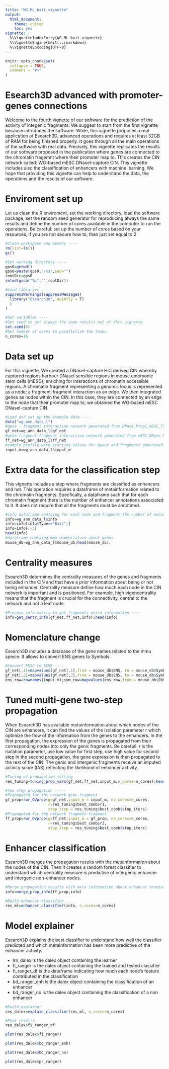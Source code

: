 ```yaml
---
title: "WG_ML_bait_vignette"
output:
  html_document:
    theme: united
    toc: yes
vignette: |
  %\VignetteIndexEntry{WG_ML_bait_vignette} 
  %\VignetteEngine{knitr::rmarkdown} 
  %\VignetteEncoding{UTF-8}
---
```


```r
knitr::opts_chunk$set(
  collapse = TRUE,
  comment = "#>"
)
```

# Esearch3D advanced with promoter-genes connections
Welcome to the fourth vignette of our software for the prediction of the activity of integenic fragments.
We suggest to start from the first vignette because introduces the software. While, this vignette proposes a real application of Esearch3D, advanced operations and requires at least 32GB of RAM for being finished properly.
It goes through all the main operations of the software with real data. Precisely, this vignette replicates the results of our software proposed in the publication where genes are connected to the chromatin fragemnt where their promoter map to. This creates the CIN network called: WG-based mESC DNaseI-capture CIN. 
This vignette includes also the classification of enhancers with machine learning.
We hope that providing this vignette can help to understand the data, the operations and the results of our software.

# Enviroment set up
Let us clean the R enviroment, set the working directory, load the software package, set the random seed generator for reproducing always the same results and define the number of cores available in the computer to run the operations.
Be careful: set up the number of cores based on your resources, if you are not secure how to, then just set equal to 2

```r

#Clean workspace and memory ----
rm(list=ls())
gc()

#Set working directory ----
gps0=getwd()
gps0=paste(gps0,"/%s",sep="")
rootDir=gps0
setwd(gsub("%s","",rootDir))

#Load libraries ----
suppressWarnings(suppressMessages(
  library("Esearch3D", quietly = T)
  )
)

#Set variables ----
#Set seed to get always the same results out of this vignette
set.seed(8)
#Set number of cores to parallelize the tasks
n_cores=16
```

# Data set up
For this vignette, We created a DNaseI-capture HiC derived CIN whereby captured regions harbour DNaseI sensible regions in mouse embryonic stem cells (mESC), enriching for interactions of chromatin accessible regions. A  chromatin fragment representing a genomic locus is represented as a node; a fragment-fragment interaction as an edge. We then integrated genes as nodes within the CIN. In this case, they are connected by an edge to the node that their promoter map to; we obtained the WG-based mESC DNaseI-capture CIN.

```r

#Load and set up the example data ----
data("wg_ann_data_l")
#gene - fragment interaction network generated from DNase_Prop1_mESC_TSS interactions data
gf_net=wg_ann_data_l$gf_net
#gene-fragment-fragment interaction network generated from mESC_DNase_Net interactions data
ff_net=wg_ann_data_l$ff_net
#sample profile with starting values for genes and fragments generated from mESC_bin_matrix_Prop1
input_m=wg_ann_data_l$input_m
```

# Extra data for the classification step
This vignette includes a step where fragments are classified as enhancers and not.
This operation requires a dataframe of metainformation related to the chromatin fragments.
Specfically, a dataframe such that for each chromatin fragment there is the number of enhancer annotations associated to it.
It does not require that all the fragments must be annotated.

```r

#info dataframe containg for each node and fragment the number of enhancer annotations associated to it
info=wg_ann_data_l$info
info=info[info$Type=="Bait",]
info=info[,-3]
head(info)
#dataframe containg mmu nomenclature about genes
mouse_db=wg_ann_data_l$mouse_db;head(mouse_db);
```

# Centrality measures

Esearch3D determines the centrality measures of the genes and fragments included in the CIN and that have a prior information about being or not being enhancer. Centrality measure define how much each node in the CIN network is important and is positioned. For example, high eigencentrality means that the fragment is crucial for the connectivity, central to the network and not a leaf node.

```r
#Process info matrix to get fragments extra information ----
info=get_centr_info(gf_net,ff_net,info);head(info)

```

# Nomenclature change

Esearch3D includes a database of the gene names related to the mmu specie.
It allows to convert ENS genes to Symbols.

```r

#Convert ENSG to SYMB ----
gf_net[,1]=mapvalues(gf_net[,1],from = mouse_db$ENS, to = mouse_db$Symbol, warn_missing = F)
gf_net[,2]=mapvalues(gf_net[,2],from = mouse_db$ENS, to = mouse_db$Symbol, warn_missing = F)
ens_row=rownames(input_m);sym_row=mapvalues(ens_row,from = mouse_db$ENS, to = mouse_db$Symbol, warn_missing = F);rownames(input_m)=sym_row

```

# Tuned multi-gene two-step propagation
When Esearch3D has available metainformation about which nodes of the CIN are enhancers, it can find the values of the isolation parameter r which optimize the flow of the information from the genes to the enhancers.
In the first propagation, the expression of the genes is propagated from their corresponding nodes into only the genic fragments. Be carefull: r is the isolation parameter, use low value for first step, use high value for second step
In the second propagation, the gene expression is then propagated to the rest of the CIN. The genic and intergenic fragments receive an imputed activity score (IAS) reflecting the likelihood of enhancer activity.


```r

#Tuning of propagation setting -----
res_tuning=tuning_prop_vars(gf_net,ff_net,input_m,n_cores=n_cores);head(res_tuning)

#Two step propagation -----
#Propagated for the network gene-fragment
gf_prop=rwr_OVprop(g=gf_net,input_m = input_m, no_cores=n_cores, 
                   r=res_tuning$best_comb$r1,
                   stop_step = res_tuning$best_comb$stop_iters)
#Propagated for the network fragment-fragment
ff_prop=rwr_OVprop(g=ff_net,input_m = gf_prop, no_cores=n_cores, 
                   r=res_tuning$best_comb$r2,
                   stop_step = res_tuning$best_comb$stop_iters)

```

# Enhancer classification

Esearch3D merges the propagation results with the metainformation about the nodes of the CIN. Then it creates a random forest classifier to understand which centrality measure is predictive of intergenic enhancer and intergenic non-enhancer nodes. 

```r

#Merge propagation results with meta information about enhancer annotations
info=merge_prop_info(ff_prop,info)

#Build enhancer classifier
res_ml=enhancer_classifier(info, n_cores=n_cores)
```

# Model explainer

Esearch3D explains the best classifier to understand how well the classifier predicted and which metainformation has been more predictive of the enhancer activity.

* lrn_dalex is the dalex object containing the learner
* fi_ranger is the dalex object containing the trained and tested classifier
* fi_ranger_df is the dataframe indicating how much each node's feature contributed in the classification
* bd_ranger_enh is the dalex object containing the classification of an enhancer
* bd_ranger_no is the dalex object containing the classification of a non enhancer

```r
#Build explainer
res_dalex=explain_classifier(res_ml, n_cores=n_cores)

#Plot results
res_dalex$fi_ranger_df

plot(res_dalex$fi_ranger)

plot(res_dalex$bd_ranger_enh)

plot(res_dalex$bd_ranger_no)

plot(res_dalex$pr_ranger)
```











